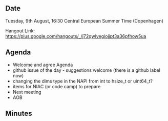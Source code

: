 ==Date==

Tuesday, 9th August, 16:30 Central European Summer Time (Copenhagen)

Hangout Link: https://plus.google.com/hangouts/_/j72qwlvegiojjpt3a36pfhow5ua

==Agenda==

* Welcome and agree Agenda
* github issue of the day - suggestions welcome (there is a github label now)
* changing the dims type in the NAPI from int to hsize_t or uint64_t?
* items for NIAC (or code camp) to prepare
* Next meeting
* AOB

==Minutes==